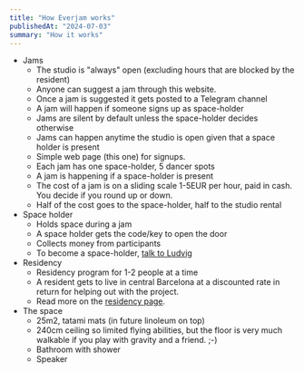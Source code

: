```yaml
---
title: "How Everjam works"
publishedAt: "2024-07-03"
summary: "How it works"
---
```


- Jams
  - The studio is "always" open (excluding hours that are blocked by the resident)
  - Anyone can suggest a jam through this website. 
  - Once a jam is suggested it gets posted to a Telegram channel
  - A jam will happen if someone signs up as space-holder 
  - Jams are silent by default unless the space-holder decides otherwise
  - Jams can happen anytime the studio is open given that a space holder is present
  - Simple web page (this one) for signups.
  - Each jam has one space-holder, 5 dancer spots
  - A jam is happening if a space-holder is present
  - The cost of a jam is on a sliding scale 1-5EUR per hour, paid in cash. You decide if you round up or down.
  - Half of the cost goes to the space-holder, half to the studio rental
- Space holder
  - Holds space during a jam
  - A space holder gets the code/key to open the door
  - Collects money from participants
  - To become a space-holder, [talk to Ludvig](mailto:ludvig.linse@gmail.com)
- Residency
  - Residency program for 1-2 people at a time
  - A resident gets to live in central Barcelona at a discounted rate in return for helping out with the project.
  - Read more on the [residency page](residency).
- The space
  - 25m2, tatami mats (in future linoleum on top)
  - 240cm ceiling so limited flying abilities, but the floor is very much walkable if you play with gravity and a friend. ;-)
  - Bathroom with shower
  - Speaker
